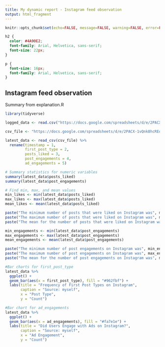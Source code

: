 ```yaml
---
title: My dynamic report - Instagram feed observation
output: html_fragment
---
```


```r
knitr::opts_chunk$set(echo=FALSE, message=FALSE, warning=FALSE, error=FALSE)

```

```css
h2 {
  color: #4A90E2;
  font-family: Arial, Helvetica, sans-serif;
  font-size: 22px;
}

p {
  font-size: 16px;
  font-family: Arial, Helvetica, sans-serif;
}

```

## Instagram feed observation

Summary from explanation.R

```r
library(tidyverse)

logged_data <- read.csv("https://docs.google.com/spreadsheets/d/e/2PACX-1vQnk8hcREoT0ZdnCZ9ggA_wKYoE-Cox-0sUCeL5Dk8BrYr1JZaDEiRny98otI3q9JSzA0LSfmqUWFWw/pub?gid=64788401&single=true&output=csv")

csv_file <- "https://docs.google.com/spreadsheets/d/e/2PACX-1vQnk8hcREoT0ZdnCZ9ggA_wKYoE-Cox-0sUCeL5Dk8BrYr1JZaDEiRny98otI3q9JSzA0LSfmqUWFWw/pub?gid=64788401&single=true&output=csv"

latest_data <- read_csv(csv_file) %>%
  rename(timestamp = 1,
         first_post_type = 2,
         posts_liked = 3,
         post_engagements = 4,
         ad_engagements = 5)

# Summary statistics for numeric variables
summary(latest_data$posts_liked)
summary(latest_data$post_engagements)

# Find min, max, and mean values
min_likes <- min(latest_data$posts_liked)
max_likes <- max(latest_data$posts_liked)
mean_likes <- mean(latest_data$posts_liked)

paste("The minimum number of posts that were liked on Instagram was", min_likes)
paste("The maximum number of posts that were liked on Instagram was", max_likes)
paste("The mean for the number of posts that were liked on Instagram was", mean_likes)

min_engagements <- min(latest_data$post_engagements)
max_engagements <- max(latest_data$post_engagements)
mean_engagements <- mean(latest_data$post_engagements)

paste("The minimum number of post engagements on Instagram was", min_engagements)
paste("The maximum number of post engagements on Instagram was", max_engagements)
paste("The mean for the number of post engagements on Instagram was", mean_engagements)

#Bar charts for first_post_type
latest_data %>%
  ggplot() +
  geom_bar(aes(x = first_post_type), fill = "#962fbf") +
  labs(title = "Frequency of First Post Types on Instagram",
       caption = "Source: myself",
       x = "Post Type",
       y = "Count")

#Bar chart for ad_engagements
latest_data %>%
  ggplot() +
  geom_bar(aes(x = ad_engagements), fill = "#fa7e1e") +
  labs(title = "Did Users Engage with Ads on Instagram?",
       caption = "Source: myself",
       x = "Ad Engagement",
       y = "Count")

```
